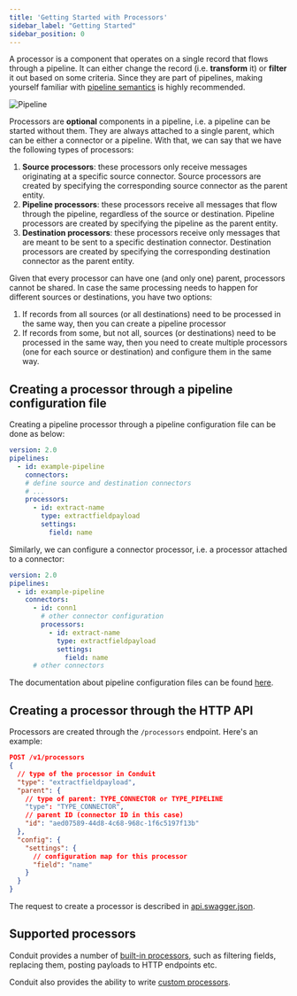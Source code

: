 ```yaml
---
title: 'Getting Started with Processors'
sidebar_label: "Getting Started"
sidebar_position: 0
---
```


A processor is a component that operates on a single record that flows through a pipeline. It can either change the
record (i.e. **transform** it) or **filter** it out based on some criteria. Since they are part of pipelines, making 
yourself familiar with [pipeline semantics](/docs/features/pipeline-semantics) is highly recommended.

![Pipeline](/img/pipeline_example.svg)

Processors are **optional** components in a pipeline, i.e. a pipeline can be started without them. They are always
attached to a single parent, which can be either a connector or a pipeline. With that, we can say that we have the following
types of processors:

1. **Source processors**: these processors only receive messages originating at a specific source connector. Source
   processors are created by specifying the corresponding source connector as the parent entity.
2. **Pipeline processors**: these processors receive all messages that flow through the pipeline, regardless of the
   source or destination. Pipeline processors are created by specifying the pipeline as the parent entity.
3. **Destination processors**: these processors receive only messages that are meant to be sent to a specific
   destination connector. Destination processors are created by specifying the corresponding destination connector as
   the parent entity.

Given that every processor can have one (and only one) parent, processors cannot be shared. In case the same processing
needs to happen for different sources or destinations, you have two options:

1. If records from all sources (or all destinations) need to be processed in the same way, then you can create
   a pipeline processor
2. If records from some, but not all, sources (or destinations) need to be processed in the same way, then you need to
   create multiple processors (one for each source or destination) and configure them in the same way.

## Creating a processor through a pipeline configuration file

Creating a pipeline processor through a pipeline configuration file can be done as below:

```yaml
version: 2.0
pipelines:
  - id: example-pipeline
    connectors:
    # define source and destination connectors
    # ...
    processors:
      - id: extract-name
        type: extractfieldpayload
        settings:
          field: name
```

Similarly, we can configure a connector processor, i.e. a processor attached to a connector:

```yaml
version: 2.0
pipelines:
  - id: example-pipeline
    connectors:
      - id: conn1
        # other connector configuration
        processors:
          - id: extract-name
            type: extractfieldpayload
            settings:
              field: name
      # other connectors
```

The documentation about pipeline configuration files can be found [here](/docs/configuration/pipeline-configuration-files).

## Creating a processor through the HTTP API

Processors are created through the `/processors` endpoint. Here's an example:

```json lines
POST /v1/processors
{
  // type of the processor in Conduit
  "type": "extractfieldpayload",
  "parent": {
    // type of parent: TYPE_CONNECTOR or TYPE_PIPELINE
    "type": "TYPE_CONNECTOR",
    // parent ID (connector ID in this case)
    "id": "aed07589-44d8-4c68-968c-1f6c5197f13b"
  },
  "config": {
    "settings": {
      // configuration map for this processor
      "field": "name"
    }
  }
}
```

The request to create a processor is described
in [api.swagger.json](https://github.com/ConduitIO/conduit/blob/main/pkg/web/openapi/swagger-ui/api/v1/api.swagger.json).

## Supported processors

Conduit provides a number of [built-in processors](/docs/processors/builtin), such as filtering fields, replacing them,
posting payloads to HTTP endpoints etc.

Conduit also provides the ability to write [custom processors](/docs/processors/standalone-processors).
